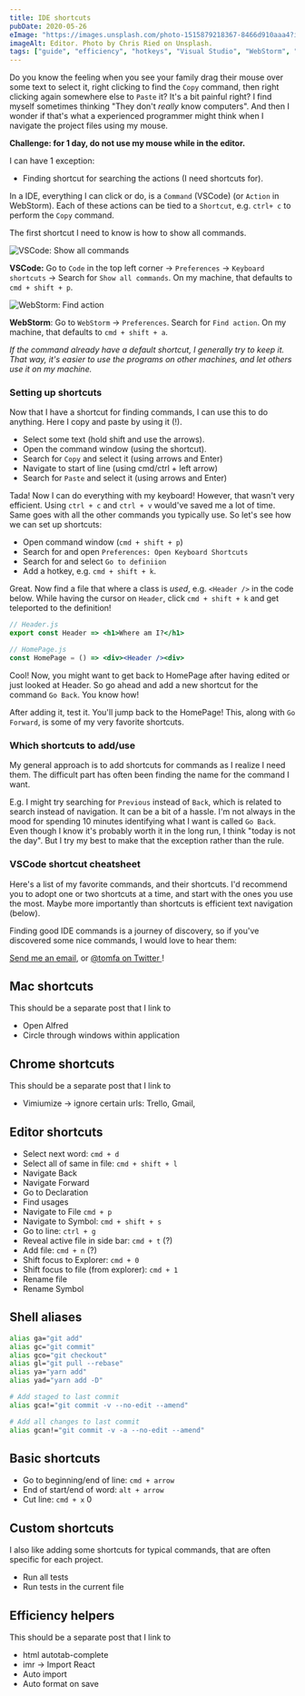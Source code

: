 ```yaml
---
title: IDE shortcuts
pubDate: 2020-05-26
eImage: "https://images.unsplash.com/photo-1515879218367-8466d910aaa4?ixlib=rb-1.2.1&ixid=eyJhcHBfaWQiOjEyMDd9&auto=format&fit=crop&w=1650&q=80"
imageAlt: Editor. Photo by Chris Ried on Unsplash.
tags: ["guide", "efficiency", "hotkeys", "Visual Studio", "WebStorm", "tools"]
---
```


Do you know the feeling when you see your family drag their mouse
over some text to select it, right clicking to find the `Copy`
command, then right clicking again somewhere else to `Paste` it?
It's a bit painful right? I find myself sometimes thinking
"They don't _really_ know computers". And then I wonder if
that's what a experienced programmer might think when I
navigate the project files using my mouse.

**Challenge: for 1 day, do not use my mouse while in the editor.**

I can have 1 exception:

- Finding shortcut for searching the actions (I need shortcuts for).

In a IDE, everything I can click or do, is a `Command` (VSCode)
(or `Action` in WebStorm). Each of these actions can be tied
to a `Shortcut`, e.g. `ctrl+ c` to perform the `Copy` command.

The first shortcut I need to know is how to show all commands.

![VSCode: Show all commands](/images/vscode-show-commands.png)

**VSCode:** Go to `Code` in the top left corner -> `Preferences`
-> `Keyboard shortcuts` -> Search for `Show all commands`.
On my machine, that defaults to `cmd + shift + p`.

![WebStorm: Find action](/images/webstorm-find-action.png)

**WebStorm**: Go to `WebStorm` -> `Preferences`. Search for
`Find action`. On my machine, that defaults to `cmd + shift + a`.

_If the command already have a default shortcut, I generally
try to keep it. That way, it's easier to use the programs
on other machines, and let others use it on my machine._

### Setting up shortcuts

Now that I have a shortcut for finding commands, I can use this
to do anything. Here I copy and paste by using it (!).

- Select some text (hold shift and use the arrows).
- Open the command window (using the shortcut).
- Search for `Copy` and select it (using arrows and Enter)
- Navigate to start of line (using cmd/ctrl + left arrow)
- Search for `Paste` and select it (using arrows and Enter)

Tada! Now I can do everything with my keyboard! However, that
wasn't very efficient. Using `ctrl + c` and `ctrl + v` would've
saved me a lot of time. Same goes with all the other commands
you typically use. So let's see how we can set up shortcuts:

- Open command window (`cmd + shift + p`)
- Search for and open `Preferences: Open Keyboard Shortcuts`
- Search for and select `Go to definiion`
- Add a hotkey, e.g. `cmd + shift + k`.

Great. Now find a file that where a class is _used_, e.g.
`<Header />` in the code below. While having the cursor on
`Header`, click `cmd + shift + k` and get teleported to the
definition!

```jsx
// Header.js
export const Header => <h1>Where am I?</h1>

// HomePage.js
const HomePage = () => <div><Header /><div>
```

Cool! Now, you might want to get back to HomePage after
having edited or just looked at Header. So go ahead and
add a new shortcut for the command `Go Back`. You know how!

After adding it, test it. You'll jump back to the HomePage!
This, along with `Go Forward`, is some of my very favorite
shortcuts.

### Which shortcuts to add/use

My general approach is to add shortcuts for commands as
I realize I need them. The difficult part has often been
finding the name for the command I want.

E.g. I might try searching for `Previous` instead of `Back`,
which is related to search instead of navigation. It can be
a bit of a hassle. I'm not always in the mood for spending
10 minutes identifying what I want is called `Go Back`.
Even though I know it's probably worth it in the long run,
I think "today is not the day". But I try my best to make
that the exception rather than the rule.

### VSCode shortcut cheatsheet

Here's a list of my favorite commands, and their shortcuts.
I'd recommend you to adopt one or two shortcuts at a time,
and start with the ones you use the most. Maybe more
importantly than shortcuts is efficient text navigation (below).

Finding good IDE commands is a journey of discovery, so if you've
discovered some nice commands, I would love to hear them:

<a href="mailto:tomas.a.fagerbekk@gmail.com">Send me an email</a>, or <a href="https://twitter.com/tommfa">
	@tomfa on Twitter
</a>!

## Mac shortcuts

This should be a separate post that I link to

- Open Alfred
- Circle through windows within application

## Chrome shortcuts

This should be a separate post that I link to

- Vimiumize -> ignore certain urls: Trello, Gmail,

## Editor shortcuts

- Select next word: `cmd + d`
- Select all of same in file: `cmd + shift + l`
- Navigate Back
- Navigate Forward
- Go to Declaration
- Find usages
- Navigate to File `cmd + p`
- Navigate to Symbol: `cmd + shift + s`
- Go to line: `ctrl + g`
- Reveal active file in side bar: `cmd + t` (?)
- Add file: `cmd + n` (?)
- Shift focus to Explorer: `cmd + 0`
- Shift focus to file (from explorer): `cmd + 1`
- Rename file
- Rename Symbol

## Shell aliases

```bash
alias ga="git add"
alias gc="git commit"
alias gco="git checkout"
alias gl="git pull --rebase"
alias ya="yarn add"
alias yad="yarn add -D"

# Add staged to last commit
alias gca!="git commit -v --no-edit --amend"

# Add all changes to last commit
alias gcan!="git commit -v -a --no-edit --amend"
```

## Basic shortcuts

- Go to beginning/end of line: `cmd + arrow`
- End of start/end of word: `alt + arrow`
- Cut line: `cmd + x` 0

## Custom shortcuts

I also like adding some shortcuts for typical commands, that are often specific for each project.

- Run all tests
- Run tests in the current file

## Efficiency helpers

This should be a separate post that I link to

- html autotab-complete
- imr -> Import React
- Auto import
- Auto format on save
